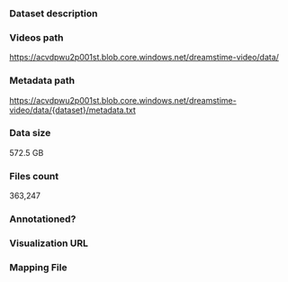 ### Dataset description

### Videos path

https://acvdpwu2p001st.blob.core.windows.net/dreamstime-video/data/

### Metadata path

https://acvdpwu2p001st.blob.core.windows.net/dreamstime-video/data/{dataset}/metadata.txt

### Data size

572.5 GB

### Files count

363,247

### Annotationed?

### Visualization URL

### Mapping File